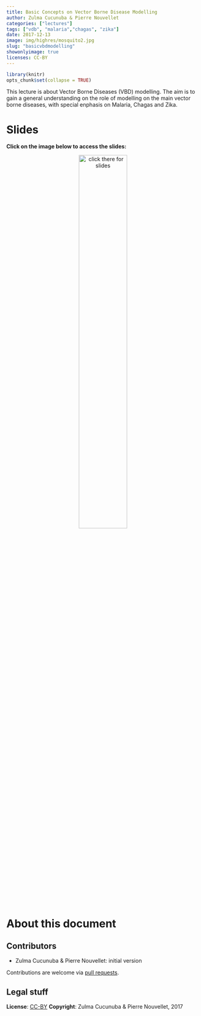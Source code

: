 ```yaml
---
title: Basic Concepts on Vector Borne Disease Modelling
author: Zulma Cucunuba & Pierre Nouvellet
categories: ["lectures"]
tags: ["vdb", "malaria","chagas", "zika"]
date: 2017-12-13
image: img/highres/mosquito2.jpg
slug: "basicvbdmodelling"
showonlyimage: true
licenses: CC-BY
---
```



	
```r
library(knitr)
opts_chunk$set(collapse = TRUE)
```

This lecture is about Vector Borne Diseases (VBD) modelling. The aim is to gain a general understanding on the role of modelling on the main vector borne diseases, with special enphasis on Malaria, Chagas and Zika.


# Slides

**Click on the image below to access the slides:**


<center>
<a href="../../slides/basicvbd-modelling/basicvbd-modelling.html"><img class="gateway" src="../../img/highres/mosquito2.jpg" width="50%" alt="click there for slides" align="middle"></a>
</center>


# About this document


## Contributors

- Zulma Cucunuba & Pierre Nouvellet: initial version

Contributions are welcome via [pull requests](https://github.com/reconhub/learn/pulls).


## Legal stuff

**License**: [CC-BY](https://creativecommons.org/licenses/by/3.0/)
**Copyright**: Zulma Cucunuba & Pierre Nouvellet, 2017 
